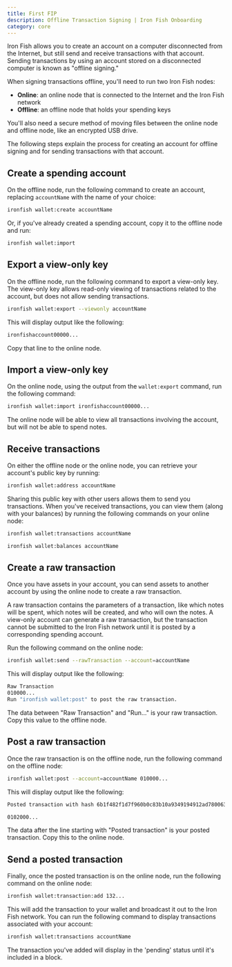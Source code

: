 ```yaml
---
title: First FIP
description: Offline Transaction Signing | Iron Fish Onboarding
category: core
---
```


Iron Fish allows you to create an account on a computer disconnected from the Internet, but still send and receive transactions with that account. Sending transactions by using an account stored on a disconnected computer is known as "offline signing."

When signing transactions offline, you'll need to run two Iron Fish nodes:

* **Online**: an online node that is connected to the Internet and the Iron Fish network
* **Offline**: an offline node that holds your spending keys

You'll also need a secure method of moving files between the online node and offline node, like an encrypted USB drive.

The following steps explain the process for creating an account for offline signing and for sending transactions with that account.

## Create a spending account

On the offline node, run the following command to create an account, replacing `accountName` with the name of your choice:

```sh
ironfish wallet:create accountName
```

Or, if you've already created a spending account, copy it to the offline node and run:

```sh
ironfish wallet:import
```

## Export a view-only key

On the offline node, run the following command to export a view-only key. The view-only key allows read-only viewing of transactions related to the account, but does not allow sending transactions.

```sh
ironfish wallet:export --viewonly accountName
```

This will display output like the following:

```sh
ironfishaccount00000...
```

Copy that line to the online node.

## Import a view-only key

On the online node, using the output from the `wallet:export` command, run the following command:

```sh
ironfish wallet:import ironfishaccount00000...
```

The online node will be able to view all transactions involving the account, but will not be able to spend notes.

## Receive transactions

On either the offline node or the online node, you can retrieve your account's public key by running:

```sh
ironfish wallet:address accountName
```

Sharing this public key with other users allows them to send you transactions. When you've received transactions, you can view them (along with your balances) by running the following commands on your online node:

```sh
ironfish wallet:transactions accountName
```

```sh
ironfish wallet:balances accountName
```

## Create a raw transaction

Once you have assets in your account, you can send assets to another account by using the online node to create a raw transaction.

A raw transaction contains the parameters of a transaction, like which notes will be spent, which notes will be created, and who will own the notes. A view-only account can generate a raw transaction, but the transaction cannot be submitted to the Iron Fish network until it is posted by a corresponding spending account.

Run the following command on the online node:

```sh
ironfish wallet:send --rawTransaction --account=accountName
```

This will display output like the following:

```sh
Raw Transaction
010000...
Run "ironfish wallet:post" to post the raw transaction.
```

The data between "Raw Transaction" and "Run..." is your raw transaction. Copy this value to the offline node.

## Post a raw transaction

Once the raw transaction is on the offline node, run the following command on the offline node:

```sh
ironfish wallet:post --account=accountName 010000...
```

This will display output like the following:

```sh
Posted transaction with hash 6b1f482f1d7f960b0c83b10a9349194912ad780063a2f23fcebad32c8d7d2d1f

0102000...
```

The data after the line starting with "Posted transaction" is your posted transaction. Copy this to the online node.

## Send a posted transaction

Finally, once the posted transaction is on the online node, run the following command on the online node:

```sh
ironfish wallet:transaction:add 132...
```

This will add the transaction to your wallet and broadcast it out to the Iron Fish network. You can run the following command to display transactions associated with your account:

```sh
ironfish wallet:transactions accountName
```

The transaction you've added will display in the 'pending' status until it's included in a block.
